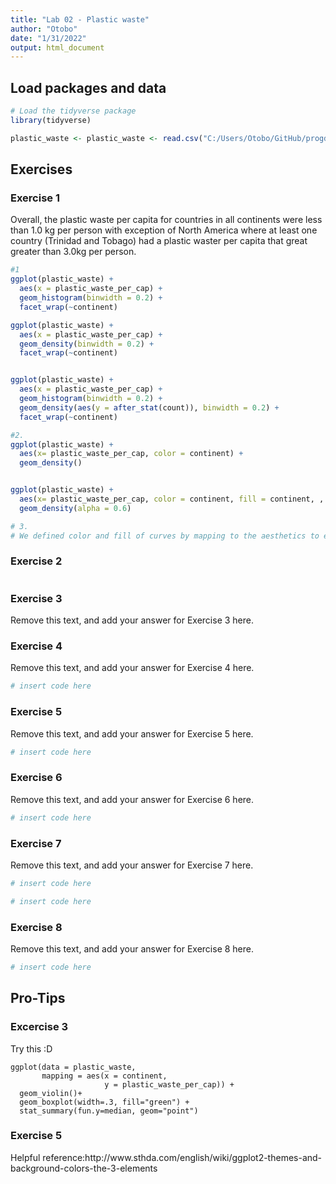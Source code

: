 ```yaml
---
title: "Lab 02 - Plastic waste"
author: "Otobo"
date: "1/31/2022"
output: html_document
---
```


## Load packages and data

```r
# Load the tidyverse package
library(tidyverse)
```

```r
plastic_waste <- plastic_waste <- read.csv("C:/Users/Otobo/GitHub/progdata-class/data/data.csv")

```

## Exercises

### Exercise 1

Overall, the plastic waste per capita for countries in all continents were less than 1.0 kg per person with exception of North America where at least one country (Trinidad and Tobago) had a plastic waster per capita that great greater than 3.0kg per person.

```r
#1
ggplot(plastic_waste) +
  aes(x = plastic_waste_per_cap) +
  geom_histogram(binwidth = 0.2) +
  facet_wrap(~continent)

ggplot(plastic_waste) +
  aes(x = plastic_waste_per_cap) +
  geom_density(binwidth = 0.2) +
  facet_wrap(~continent)


ggplot(plastic_waste) +
  aes(x = plastic_waste_per_cap) +
  geom_histogram(binwidth = 0.2) +
  geom_density(aes(y = after_stat(count)), binwidth = 0.2) +
  facet_wrap(~continent)

#2.
ggplot(plastic_waste) +
  aes(x= plastic_waste_per_cap, color = continent) + 
  geom_density()


ggplot(plastic_waste) +
  aes(x= plastic_waste_per_cap, color = continent, fill = continent, , alpha = 0.5) + 
  geom_density(alpha = 0.6)

# 3. 
# We defined color and fill of curves by mapping to the aesthetics to ensure that the boundaries for each continent have unique colors and the spaces within them are filled with the respective colors. However, we define alpha level to the geom to alter the level of opacity/transparency for each  boundary in order to make them distinguishable. Applying the alpha level to the aes() in this case doesn't result in the desired change in color.
```


### Exercise 2

```r

```

### Exercise 3

Remove this text, and add your answer for Exercise 3 here.

### Exercise 4

Remove this text, and add your answer for Exercise 4 here.

```r
# insert code here
```

### Exercise 5

Remove this text, and add your answer for Exercise 5 here.

```r
# insert code here
```

### Exercise 6

Remove this text, and add your answer for Exercise 6 here.

```r
# insert code here
```

### Exercise 7

Remove this text, and add your answer for Exercise 7 here.

```r
# insert code here
```

```r
# insert code here
```

### Exercise 8

Remove this text, and add your answer for Exercise 8 here.

```r
# insert code here
```

## Pro-Tips

### Excercise 3

Try this :D

```
ggplot(data = plastic_waste, 
       mapping = aes(x = continent, 
                     y = plastic_waste_per_cap)) +
  geom_violin()+
  geom_boxplot(width=.3, fill="green") +
  stat_summary(fun.y=median, geom="point") 
```

### Exercise 5 

Helpful reference:http://www.sthda.com/english/wiki/ggplot2-themes-and-background-colors-the-3-elements


